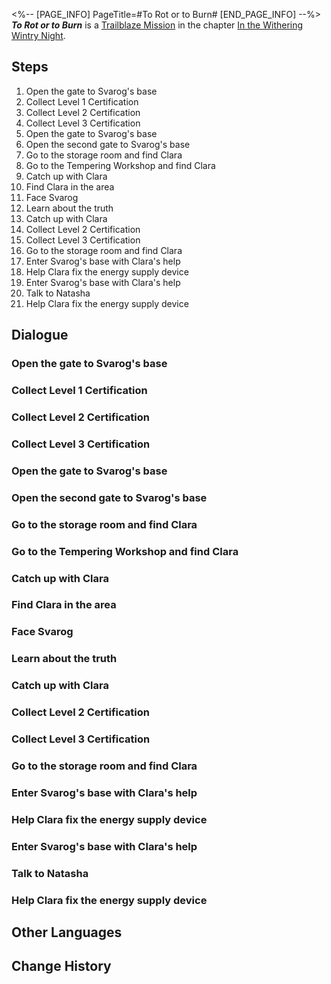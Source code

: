 <%-- [PAGE_INFO]
PageTitle=#To Rot or to Burn#
[END_PAGE_INFO] --%>
{{Stub|Dialogue, characters, and location(s)}}
{{Mission Infobox
|id            = 1010902
|title         = 
|image         = Mission To Rot or to Burn.png
|type          = Trailblaze
|event_name    = 
|chapter       = In the Withering Wintry Night
|requirements  = [[Trailblaze Mission]] ''[[To Rot or to Burn]]'' completed
|summary       = <!--official mission summary from Fate's Atlas-->
|characters    = <!--characters that appear in this mission-->
|startLocation = <!--location as it intially appears on the mission screen-->
|world         = <!--i.e. Penacony-->
|area          = <!--i.e. A Child's Dream-->
|prev          = 
|next          = Not Good With Farewells
|exp           = 1000
|credits       = 
|stellarJade   = 
|other         = {{Card List|The Seriousness of Breakfast*1; Adventure Log*10; Condensed Aether*5|delim=;}}
}}
'''''To Rot or to Burn''''' is a [[Trailblaze Mission]] in the chapter [[In the Withering Wintry Night]].

==Steps==
# Open the gate to Svarog's base
# Collect Level 1 Certification
# Collect Level 2 Certification
# Collect Level 3 Certification
# Open the gate to Svarog's base
# Open the second gate to Svarog's base
# Go to the storage room and find Clara
# Go to the Tempering Workshop and find Clara
# Catch up with Clara
# Find Clara in the area
# Face Svarog
# Learn about the truth
# Catch up with Clara
# Collect Level 2 Certification
# Collect Level 3 Certification
# Go to the storage room and find Clara
# Enter Svarog's base with Clara's help
# Help Clara fix the energy supply device
# Enter Svarog's base with Clara's help
# Talk to Natasha
# Help Clara fix the energy supply device

<!--
==Gameplay Notes==

--><!--
==Trial Character==

-->
==Dialogue==
{{Stub Dialogue}}
===Open the gate to Svarog's base===
{{Mission Description|type=trailblaze|location=<!--to be added-->|Unfortunately, the old friend with the dark blue hair is still your guide this time...<br />To be honest, you would feel more at ease if Pitch-Dark Hook the Great was your guide...<br />But you don't have a choice now... Looks like you'll just have to go with it and follow Sampo to Svarog's base.}}
{{Dialogue Start}}
:{{tx}}
{{Dialogue End}}

===Collect Level 1 Certification===
{{Mission Description|type=trailblaze|location=<!--to be added-->|update|As promised, Sampo leads you to the gate of Svarog's base. He then leaves you with a cliffhanger: In order to open this gate, you'll have to collect certifications from the certification robot.<br />If he could just tell you everything at once, you wouldn't have to waste time running in circles &mdash; this is the reason why you dread working with Sampo... One of the reasons at least.<br />But there's no choice now... Looks like you'll just have to go with it and follow Sampo to collect the certifications.}}
{{Dialogue Start}}
:{{tx}}
{{Dialogue End}}

===Collect Level 2 Certification===
{{Mission Description|type=trailblaze|location=<!--to be added-->|update|As promised, Sampo leads you to the gate of Svarog's base. He then leaves you with a cliffhanger: In order to open this gate, you'll have to collect certifications from the certification robot.<br />If he could just tell you everything at once, you wouldn't have to waste time running in circles &mdash; this is the reason why you dread working with Sampo... One of the reasons at least.<br />You've collected the Level-1 Certification. Hurry and collect the next level of certifications.}}
{{Dialogue Start}}
:{{tx}}
{{Dialogue End}}

===Collect Level 3 Certification===
{{Mission Description|type=trailblaze|location=<!--to be added-->|update|As promised, Sampo leads you to the gate of Svarog's base. He then leaves you with a cliffhanger: In order to open this gate, you'll have to collect certifications from the certification robot.<br />If he could just tell you everything at once, you wouldn't have to waste time running in circles &mdash; this is the reason why you dread working with Sampo... One of the reasons at least.<br />You've collected the Level-2 Certification, just one more level until the gate opens. Keep it up!}}
{{Dialogue Start}}
:{{tx}}
{{Dialogue End}}

===Open the gate to Svarog's base===
{{Mission Description|type=trailblaze|location=<!--to be added-->|update|As promised, Sampo leads you to the gate of Svarog's base. He then leaves you with a cliffhanger: In order to open this gate, you'll have to collect certifications from the certification robot.<br />If he could just tell you everything at once, you wouldn't have to waste time running in circles &mdash; this is the reason why you dread working with Sampo... One of the reasons at least.<br />You've collected all three levels of certifications. It's time to open the gate and meet Svarog.}}
{{Dialogue Start}}
:{{tx}}
{{Dialogue End}}

===Open the second gate to Svarog's base===
{{Mission Description|type=trailblaze|location=<!--to be added-->|update|After tedious labor, you've finally completed the certifications the gate requires. But little did you know, there are even more gates after the one you just opened. This infuriated you. The thought of directly climbing over the gate crossed your mind...<br />However, a Nameless can't just jump without discretion, it'd be inelegant of you.<br />Looks like you'll have to see if the elevator over there is still working or ask what the robot by the door thinks of this.}}
{{Dialogue Start}}
:{{tx}}
{{Dialogue End}}

===Go to the storage room and find Clara===
{{Mission Description|type=trailblaze|location=<!--to be added-->|update|Only Clara, who has returned to Rivet Town to collect materials, has the authorization to open the second gate.<br />Being there not long ago, you are well aware of how vicious of a place Rivet Town is. You wouldn't allow such a little girl to be exploring Rivet Town alone, even if she has a robot guardian by her side...<br />It's time to prove that you're truly a member of Clara's family &mdash; head to Rivet Town!}}
{{Dialogue Start}}
:{{tx}}
{{Dialogue End}}

===Go to the Tempering Workshop and find Clara===
{{Mission Description|type=trailblaze|location=<!--to be added-->|update|Only Clara, who has returned to Rivet Town to collect materials, has the authorization to open the second gate.<br />Being there not long ago, you are well aware of how vicious of a place Rivet Town is. Here, you already discovered Clara's robot guardian to be heavily damaged and learned that Clara is trapped in the Tempering Workshop all by herself...<br />Clara is in danger &mdash; hurry over to the workshop and protect Clara!}}
{{Dialogue Start}}
:{{tx}}
{{Dialogue End}}

===Catch up with Clara===
{{Mission Description|type=trailblaze|location=<!--to be added-->|update|You and your companions defeated the Fragmentum organisms and secured Clara's safety. You wanted to take the opportunity to persuade Clara into bringing you to Svarog, but she has a firmer and clearer conviction than March 7th... Your persuasion ended in failure.<br />However, all is not lost. You've noticed a breakthrough that could make her and Svarog talk &mdash; all you have to do now is to find Clara and revisit the conversation.}}
{{Dialogue Start}}
:{{tx}}
{{Dialogue End}}

===Find Clara in the area===
{{Mission Description|type=trailblaze|location=<!--to be added-->|update|You and your companions defeated the Fragmentum organisms and secured Clara's safety. You wanted to take the opportunity to persuade Clara into bringing you to Svarog, but she has a firmer and clearer conviction than March 7th... Your persuasion ended in failure.<br />However, all is not lost. You've noticed a breakthrough that could make her and Svarog talk &mdash; all you have to do now is to find Clara and revisit the conversation.<br />Clara should be close by. Search carefully for her.}}
{{Dialogue Start}}
:{{tx}}
{{Dialogue End}}

===Face Svarog===
{{Mission Description|type=trailblaze|location=<!--to be added-->|update|The locked gates are now all opened. This is a path that must be traveled in order to change the destiny of the world.<br />Svarog is here guarding the truth of this world...<br />Go and face him.}}
{{Dialogue Start}}
:{{tx}}
{{Dialogue End}}

===Learn about the truth===
{{Mission Description|type=trailblaze|location=<!--to be added-->|update|Svarog recognizes your value as a variant. You've been incorporated into the ice-cold logic of the humanoid weapon, changing the outcome of his calculations entirely.<br />Now, it has decided to pass on the truth of the planet to you.<br />It is completely up to you to decide how this precious information is used.}}
{{Dialogue Start}}
:{{tx}}
{{Dialogue End}}

===Catch up with Clara===
{{Mission Description|type=trailblaze|location=<!--to be added-->|update|You and your companions defeated the Fragmentum organisms and secured Clara's safety. You wanted to take the opportunity to persuade Clara into bringing you to Svarog, but she has a firmer and clearer conviction than March 7th... Your persuasion ended in failure.<br />However, all is not lost. You've noticed a breakthrough that could make her and Svarog talk &mdash; all you have to do now is to find Clara and revisit the conversation.<br />She seems to have taken the elevator and headed below the Furnace Core. You can still make it in time if you leave now.}}
{{Dialogue Start}}
:{{tx}}
{{Dialogue End}}

===Collect Level 2 Certification===
{{Mission Description|type=trailblaze|location=<!--to be added-->|update|As promised, Sampo leads you to the gate of Svarog's base. He then leaves you with a cliffhanger: In order to open this gate, you'll have to collect certifications from the certification robot.<br />If he could just tell you everything at once, you wouldn't have to waste time running in circles &mdash; this is the reason why you dread working with Sampo... One of the reasons at least.<br />You've collected the Level 1 Certification. Hurry and collect the next level of certifications.}}
{{Dialogue Start}}
:{{tx}}
{{Dialogue End}}

===Collect Level 3 Certification===
{{Mission Description|type=trailblaze|location=<!--to be added-->|update|As promised, Sampo leads you to the gate of Svarog's base. He then leaves you with a cliffhanger: In order to open this gate, you'll have to collect certifications from the certification robot.<br />If he could just tell you everything at once, you wouldn't have to waste time running in circles &mdash; this is the reason why you dread working with Sampo... One of the reasons at least.<br />You've collected the Level 2 Certification, just one more level until the gate opens. Keep it up!}}
{{Dialogue Start}}
:{{tx}}
{{Dialogue End}}

===Go to the storage room and find Clara===
{{Mission Description|type=trailblaze|location=<!--to be added-->|update|Only Clara, who has returned to Rivet Town to collect materials, has the authorization to open the second gate.<br />Being there not long ago, you are well aware of how vicious of a place Rivet Town is. You wouldn't allow such a little girl to be exploring Rivet Town alone, even if she has a robot guardian by her side...<br />It's time to prove that you're truly a member of Clara's family &mdash; head to Rivet Town!}}
{{Dialogue Start}}
:{{tx}}
{{Dialogue End}}

===Enter Svarog's base with Clara's help===
{{Mission Description|type=trailblaze|location=<!--to be added-->|update|"The members of the crew are the new variants. Our existence will topple Svarog's calculations." And with that, you've completely convinced Clara and earned her trust, as well as awakened her courage and conviction to protect the world.<br />And so Clara makes the promise to bring you to Svarog.<br />Follow Clara back to the Robot Settlement and open the gate that leads to Svarog's base.}}
{{Dialogue Start}}
:{{tx}}
{{Dialogue End}}

===Help Clara fix the energy supply device===
{{Mission Description|type=trailblaze|location=<!--to be added-->|update|You find Clara sitting in front of a damaged energy supply device troubled with its repairs.<br />As a member of Clara's family, this is the time to give her a helping hand and use it as leverage... No, to use it as a chance for an opportunity to convince Clara.<br />Coincidentally, you find the energy supply device to have a similar structure to the various machines you've fixed before &mdash; it's time to display your true abilities!}}
{{Dialogue Start}}
:{{tx}}
{{Dialogue End}}

===Enter Svarog's base with Clara's help===
{{Mission Description|type=trailblaze|location=<!--to be added-->|update|"The members of the crew are the new variants. Our existence will topple Svarog's calculations." And with that, you've completely convinced Clara and earned her trust, as well as awakened her courage and conviction to protect the world.<br />And so Clara makes the promise to bring you to Svarog.<br />Follow Clara back to the Robot Settlement and open the gate that leads to Svarog's base.}}
{{Dialogue Start}}
:{{tx}}
{{Dialogue End}}

===Talk to Natasha===
{{Mission Description|type=trailblaze|location=<!--to be added-->|update|You learn the truths of the world from Svarog.<br />The Guardians tasked with Preservation chose to purposely hide information regarding the Stellaron from the people of Belobog. The brutal truth is a shock to all.<br />But whatever the case, the motives of the crew have been cleared &mdash; it's time to ask Natasha about Wildfire's next moves...}}
{{Dialogue Start}}
:{{tx}}
{{Dialogue End}}

===Help Clara fix the energy supply device===
{{Mission Description|type=trailblaze|location=<!--to be added-->|update|You find Clara sitting in front of a damaged energy supply device troubled with its repairs.<br />As a member of Clara's family, this is the time to give her a helping hand and use it as leverage... No, to use it as a chance for an opportunity to convince Clara.<br />Coincidentally, you find the energy supply device to have a similar structure to the various machines you've fixed before &mdash; it's time to display your true abilities!}}
{{Dialogue Start}}
:{{tx}}
{{Dialogue End}}

==Other Languages==
{{Other Languages
|en   = To Rot or to Burn
|zhs  = 腐烂或燃烧
|zht  = 腐爛或燃燒
|ja   = 腐敗または燃焼
|ko   = 부패 또는 연소
|es   = Pudrirse o arder
|fr   = Pourrir ou brûler
|ru   = Гнить или гореть
|th   = เน่าสลายหรือมอดไหม้
|vi   = Mục Nát Hoặc Rực Cháy
|de   = Verrotten oder verbrennen
|id   = Busuk atau Bakar
|pt   = Apodrecer ou Queimar
}}

==Change History==
{{Change History|1.0}}
